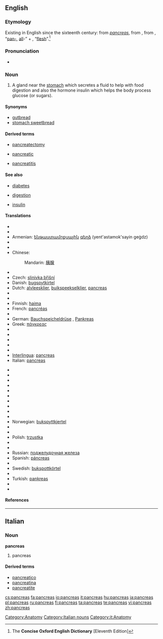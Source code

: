 {{also|pancréas|páncreas}}
==English==

===Etymology===
Existing in English since the sixteenth century: from {{etyl|la}} ''[[#Latin|pancreas]]'', from {{etyl|grc}} '''{{polytonic|[[πάγκρεας]]}}''' {{italbrac|pankreas}}, from '''{{polytonic|[[παν-]]}}''' {{italbrac|pan-}}, “[[pan-#English|pan-]], [[all#English|all]]-” + '''{{polytonic|[[κρέας]]}}''' {{italbrac|kreas}}, “[[flesh]]”.<ref name="COED-etym">The '''Concise Oxford English Dictionary''' [Eleventh Edition]</ref>

===Pronunciation===
* {{a|UK}} {{IPA|/ˈpæŋkɹɪəs/}}

===Noun===
{{en-noun|pancreases|pl2=pancreata}}

# {{anatomy}} A gland near the [[stomach]] which secretes a fluid to help with food digestion and also the hormone insulin which helps the body process glucose (or sugars).

====Synonyms====
* [[gutbread]]
* [[stomach sweetbread]]

====Derived terms====
{{rel-top3|Derived terms}}
* [[pancreatectomy]]
{{rel-mid3}}
* [[pancreatic]]
{{rel-mid3}}
* [[pancreatitis]]
{{rel-bottom}}

====See also====
{{rel-top|See also}}
* [[diabetes]]
{{rel-mid3}}
* [[digestion]]
{{rel-mid3}}
* [[insulin]]
{{rel-bottom}}

====Translations====
{{trans-top|gland near the stomach}}
* {{trreq|Albanian}}
* {{trreq|Arabic}}
* Armenian: [[ենթաստամոքսային]] [[գեղձ]] (yent'astamok'sayin geġdz)
* {{trreq|Basque}}
* {{trreq|Catalan}}
* Chinese:
*: Mandarin: [[胰腺]] {{italbrac|yíxiàn}}
* {{trreq|Croatian}}
* Czech: [[slinivka břišní]] {{f}}
* Danish: [[bugspytkirtel]] {{c}}
* Dutch: [[alvleesklier]], [[buikspeekselklier]], [[#Dutch|pancreas]]
* {{trreq|Esperanto}}
* {{trreq|Estonian}}
* Finnish: [[haima]]
* French: [[pancréas]] {{m}}
* {{trreq|Georgian}}
* German: [[Bauchspeicheldrüse]] {{f}}, [[Pankreas]] {{n}}
* Greek: [[πάγκρεας]] {{italbrac|pá[ŋ]kreas}} {{n}}
* {{trreq|Hebrew}}
* {{trreq|Hindi}}
* {{trreq|Hungarian}}
* {{trreq|Icelandic}}
* {{trreq|Indonesian}}
* [[Interlingua]]: [[#Interlingua|pancreas]]
* Italian: [[#Italian|pancreas]] {{m}}
{{trans-mid}}
* {{trreq|Japanese}}
* {{trreq|Khmer}}
* {{trreq|Korean}}
* {{trreq|Lao}}
* {{trreq|Latin}}
* {{trreq|Latvian}}
* {{trreq|Lithuanian}}
* {{trreq|Maltese}}
* {{trreq|Maori}}
* {{trreq|Mongolian}}
* Norwegian: [[bukspyttkjertel]] {{m}}
* {{trreq|Old English}}
* {{trreq|Persian}}
* Polish: [[trzustka]] {{f}}
* {{trreq|Portuguese}}
* {{trreq|Romanian}}
* Russian: [[поджелудочная железа]] {{italbrac|podželúdočnaja železá}} {{f}}
* Spanish: [[páncreas]] {{m}}
* {{trreq|Swahili}}
* Swedish: [[bukspottkörtel]] {{c}}
* {{trreq|Thai}}
* Turkish: [[pankreas]]
* {{trreq|Vietnamese}}
* {{trreq|Welsh}}
{{trans-bottom}}

====References====
<references/>

[[Category:Anatomy]]

----

==Italian==

===Noun===
'''pancreas''' {{m}} {{inv}}

# pancreas

====Derived terms====
* [[pancreatico]]
* [[pancreatina]]
* [[pancreatite]]

[[Category:Italian nouns]]
[[Category:it:Anatomy]]

[[cs:pancreas]]
[[fa:pancreas]]
[[io:pancreas]]
[[it:pancreas]]
[[hu:pancreas]]
[[ja:pancreas]]
[[pl:pancreas]]
[[ru:pancreas]]
[[fi:pancreas]]
[[ta:pancreas]]
[[te:pancreas]]
[[vi:pancreas]]
[[zh:pancreas]]